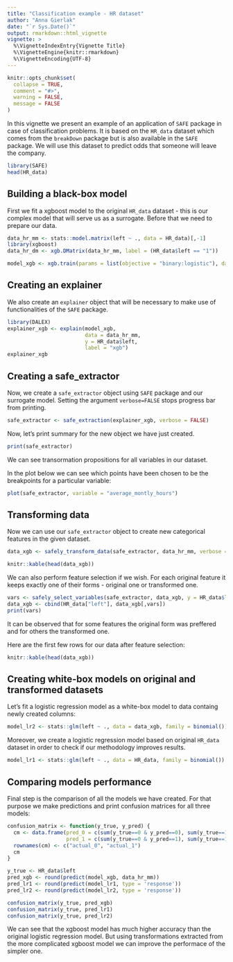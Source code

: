 ```yaml
---
title: "Classification example - HR dataset"
author: "Anna Gierlak"
date: "`r Sys.Date()`"
output: rmarkdown::html_vignette
vignette: >
  %\VignetteIndexEntry{Vignette Title}
  %\VignetteEngine{knitr::rmarkdown}
  %\VignetteEncoding{UTF-8}
---
```


```r
knitr::opts_chunk$set(
  collapse = TRUE,
  comment = "#>",
  warning = FALSE,
  message = FALSE
)
```

In this vignette we present an example of an application of `SAFE` package in case of classification problems. It is based on the `HR_data` dataset which comes from the `breakDown` package but is also available in the `SAFE` package. We will use this dataset to predict odds that someone will leave the company.

```r
library(SAFE)
head(HR_data)
```

## Building a black-box model

First we fit a xgboost model to the original `HR_data` dataset - this is our complex model that will serve us as a surrogate. Before that we need to prepare our data.

```r
data_hr_mm <- stats::model.matrix(left ~ ., data = HR_data)[,-1]
library(xgboost)
data_hr_dm <- xgb.DMatrix(data_hr_mm, label = (HR_data$left == "1"))

model_xgb <- xgb.train(params = list(objective = "binary:logistic"), data = data_hr_dm, nrounds = 100)
```

## Creating an explainer

We also create an `explainer` object that will be necessary to make use of functionalities of the `SAFE` package.

```r
library(DALEX)
explainer_xgb <- explain(model_xgb,
                         data = data_hr_mm,
                         y = HR_data$left,
                         label = "xgb")
explainer_xgb
```

## Creating a safe_extractor

Now, we create a `safe_extractor` object using `SAFE` package and our surrogate model. Setting the argument `verbose=FALSE` stops progress bar from printing.

```r
safe_extractor <- safe_extraction(explainer_xgb, verbose = FALSE)
```

Now, let's print summary for the new object we have just created.

```r
print(safe_extractor)
```

We can see transormation propositions for all variables in our dataset. 

In the plot below we can see which points have been chosen to be the breakpoints for a particular variable: 

```r
plot(safe_extractor, variable = "average_montly_hours")
```

## Transforming data

Now we can use our `safe_extractor` object to create new categorical features in the given dataset.

```r
data_xgb <- safely_transform_data(safe_extractor, data_hr_mm, verbose = FALSE)
```

```r
knitr::kable(head(data_xgb))
```

We can also perform feature selection if we wish. For each original feature it keeps exactly one of their forms - original one or transformed one.

```r
vars <- safely_select_variables(safe_extractor, data_xgb, y = HR_data$left, verbose = FALSE)
data_xgb <- cbind(HR_data["left"], data_xgb[,vars])
print(vars)
```

It can be observed that for some features the original form was preffered and for others the transformed one.

Here are the first few rows for our data after feature selection:

```r
knitr::kable(head(data_xgb))
```

## Creating white-box models on original and transformed datasets

Let's fit a logistic regression model as a white-box model to data containg newly created columns:

```r
model_lr2 <- stats::glm(left ~ ., data = data_xgb, family = binomial())
```

Moreover, we create a logistic regression model based on original `HR_data` dataset in order to check if our methodology improves results.

```r
model_lr1 <- stats::glm(left ~ ., data = HR_data, family = binomial())
```

## Comparing models performance

Final step is the comparison of all the models we have created. For that purpose we make predictions and print confusion matrices for all three models:

```r
confusion_matrix <- function(y_true, y_pred) {
  cm <- data.frame(pred_0 = c(sum(y_true==0 & y_pred==0), sum(y_true==1 & y_pred==0)),
                   pred_1 = c(sum(y_true==0 & y_pred==1), sum(y_true==1 & y_pred==1)))
  rownames(cm) <- c("actual_0", "actual_1")
  cm
}

y_true <- HR_data$left
pred_xgb <- round(predict(model_xgb, data_hr_mm))
pred_lr1 <- round(predict(model_lr1, type = 'response'))
pred_lr2 <- round(predict(model_lr2, type = 'response'))

confusion_matrix(y_true, pred_xgb)
confusion_matrix(y_true, pred_lr1)
confusion_matrix(y_true, pred_lr2)
```

We can see that the xgboost model has much higher accuracy than the original logistic regression model. But using transformations extracted from the more complicated xgboost model we can improve the performace of the simpler one.






